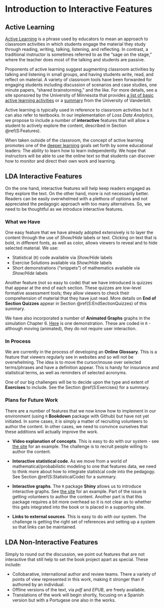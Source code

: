 # Introduction to Interactive Features

## Active Learning

[Active Learning](https://cei.umn.edu/support-services/tutorials/what-active-learning) is a phrase used by educators to mean an approach to classroom activities in which students engage the material they study through reading, writing, talking, listening, and reflecting. In contrast, a traditional instructor is sometimes referred to as the "sage on the stage," where the teacher does most of the talking and students are passive.

Proponents of active learning suggest augmenting classroom activities by talking and listening in small groups, and having students write, read, and reflect on material. A variety of classroom tools have been forwarded for engaging students including discussion of scenarios and case studies, one minute papers, "shared brainstorming," and the like. For more details, see a site sponsored by the University of Minnesota that provides [a list of basic active learning activities](https://cei.umn.edu/active-learning) or a [summary](https://cft.vanderbilt.edu/active-learning/) from the University of Vanderbilt.

Active learning is typically used in reference to classroom activities but it can also refer to textbooks. In our implementation of *Loss Data Analytics*, we propose to include a number of **interactive** features that will allow a student to actively explore the content, described in Section \@ref(S:Features).

When taken outside of the classroom, the concept of active learning promotes one of the [deeper learning](http://www.hewlett.org/programs/education/deeper-learning) goals set forth by some educational leaders: The ability to learn how to learn independently. We hope that instructors will be able to use the online text so that students can discover how to monitor and direct their own work and learning.

## LDA Interactive Features {#S:Features}

On the one hand, interactive features will help keep readers engaged as they explore the text. On the other hand, more is not necessarily better. Readers can be easily overwhelmed with a plethora of options and not appreciated the pedagogic approach with too many alternatives. So, we need to be thoughtful as we introduce interactive features.

### What we Have

One easy feature that we have already adopted extensively is to layer the content through the use of *Show/Hide* labels or text. Clicking on text that is bold, in different fonts, as well as color, allows viewers to reveal and to hide selected material. We use:

* Statistical (`R`) code available via *Show/Hide* labels
* Exercise Solutions available via *Show/Hide* labels
* Short demonstrations ("snippets") of mathematics available via *Show/Hide* labels

Another feature (not so easy to code) that we have introduced is quizzes that appear at the end of each section. These quizzes are low-level formative assessment tools; they allow viewers to check their comprehension of material that they have just read. More details on **End of Section Quizzes** appear in Section \@ref(S:EndSectionQuizzes) of this summary.

We have also incorporated a number of **Animated Graphs** graphs in the simulation Chapter 6. [Here](https://openacttexts.github.io/Loss-Data-Analytics/C-Simulation.html#S:ImportanceSampling) is one demonstration. These are coded in `R` - although moving (animated), they do not require user interaction.

### In Process

We are currently in the process of developing an **Online Glossary**. This is a feature that viewers regularly see in websites and so will not be overwhelming. The idea is to move the cursor/mouse over selected terms/phrases and have a definition appear. This is handy for insurance and statistical terms, as well as reminders of selected acronyms. 

One of our big challenges will be to decide upon the type and extent of **Exercises** to include. See the Section \@ref(S:Exercises) for a summary.

### Plans for Future Work

There are a number of features that we now know how to implement in our environment (using `R` **Bookdown** package with Github) but have not yet initiated. In some cases, it is simply a matter of recruiting volunteers to author the content. In other cases, we need to convince ourselves that these additions will actually improve the work.

*  **Video explanation of concepts**. This is easy to do with our system - see [the site](https://ewfreesres.github.io/RegressModel/index.html) for an example. The challenge is to recruit people willing to author the content.

*  **Interactive statistical code**. As we move from a world of mathematical/probabilistic modeling to one that features data, we need to think more about how to integrate statistcal code into the pedagogy. See Section \@ref(S:StatisticalCode) for a summary.

*  **Interactive graphs**. The `R` package **Shiny** allows us to introduce interactive graphs. See [the site](https://ewfrees.github.io/LDARcode/index.html#32_gamma_distribution) for an example. Part of the issue is getting volunteers to author the content. Another part is that this package requires a bit more overhead so it is not clear as to whether this gets integrated into the book or is placed in a supporting site.

* **Links to external sources**. This is easy to do with our system. The challenge is getting the right set of references and setting up a system so that links can be maintained.

## LDA Non-Interactive Features {#S:NonFeatures}

Simply to round out the discussion, we point out features that are not interactive that still help to set the book project apart as special. These include:

*  Collobarative, international author and review teams. There a variety of points of view represented in this work, making it stronger than if authored by an individual.
*  Offline versions of the text, via *pdf* and *EPUB*, are freely available.
*  Translations of the work will begin shortly, focusing on a Spanish version but with a Portugese one also in the works.
